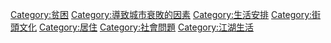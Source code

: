 {{Cat main|露宿者}}
{{Commons cat|Homelessness}}

[[Category:贫困|Category:贫困]]
[[Category:導致城市衰敗的因素|Category:導致城市衰敗的因素]]
[[Category:生活安排|Category:生活安排]]
[[Category:街頭文化|Category:街頭文化]]
[[Category:居住|Category:居住]]
[[Category:社會問題|Category:社會問題]]
[[Category:江湖生活|Category:江湖生活]]